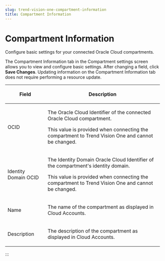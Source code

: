 ```yaml
---
slug: trend-vision-one-compartment-information
title: Compartment Information
---
```

# Compartment Information

Configure basic settings for your connected Oracle Cloud compartments.

The Compartment Information tab in the Compartment settings screen allows you to view and configure basic settings. After changing a field, click **Save Changes**. Updating information on the Compartment Information tab does not require performing a resource update.

<table>
<thead>
<tr>
<th><p>Field</p></th>
<th><p>Description</p></th>
</tr>
</thead>
<tbody>
<tr>
<td><p>OCID</p></td>
<td><p>The Oracle Cloud Identifier of the connected Oracle Cloud compartment.</p>
<p>This value is provided when connecting the compartment to Trend Vision One and cannot be changed.</p></td>
</tr>
<tr>
<td><p>Identity Domain OCID</p></td>
<td><p>The Identity Domain Oracle Cloud Identifier of the compartment's identity domain.</p>
<p>This value is provided when connecting the compartment to Trend Vision One and cannot be changed.</p></td>
</tr>
<tr>
<td><p>Name</p></td>
<td><p>The name of the compartment as displayed in Cloud Accounts.</p></td>
</tr>
<tr>
<td><p>Description</p></td>
<td><p>The description of the compartment as displayed in Cloud Accounts.</p></td>
</tr>
</tbody>
</table>
:::
